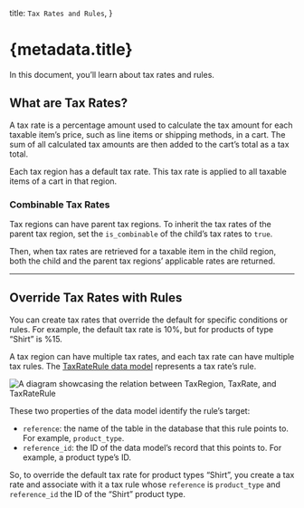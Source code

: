   title: `Tax Rates and Rules`,
}

# {metadata.title}

In this document, you’ll learn about tax rates and rules.

## What are Tax Rates?

A tax rate is a percentage amount used to calculate the tax amount for each taxable item’s price, such as line items or shipping methods, in a cart. The sum of all calculated tax amounts are then added to the cart’s total as a tax total.

Each tax region has a default tax rate. This tax rate is applied to all taxable items of a cart in that region.

### Combinable Tax Rates

Tax regions can have parent tax regions. To inherit the tax rates of the parent tax region, set the `is_combinable` of the child’s tax rates to `true`.

Then, when tax rates are retrieved for a taxable item in the child region, both the child and the parent tax regions’ applicable rates are returned.

---

## Override Tax Rates with Rules

You can create tax rates that override the default for specific conditions or rules. For example, the default tax rate is 10%, but for products of type “Shirt” is %15.

A tax region can have multiple tax rates, and each tax rate can have multiple tax rules. The [TaxRateRule data model](/references/tax/models/TaxRateRule) represents a tax rate’s rule.

![A diagram showcasing the relation between TaxRegion, TaxRate, and TaxRateRule](https://res.cloudinary.com/dza7lstvk/image/upload/v1711462167/Medusa%20Resources/tax-rate-rule_enzbp2.jpg)

These two properties of the data model identify the rule’s target:

- `reference`: the name of the table in the database that this rule points to. For example, `product_type`.
- `reference_id`: the ID of the data model’s record that this points to. For example, a product type’s ID.

So, to override the default tax rate for product types “Shirt”, you create a tax rate and associate with it a tax rule whose `reference` is `product_type` and `reference_id` the ID of the “Shirt” product type.
